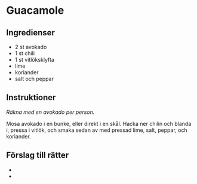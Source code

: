 
# Guacamole

## Ingredienser

- 2 st avokado
- 1 st chili
- 1 st vitlöksklyfta
- lime
- koriander
- salt och peppar

## Instruktioner

_Räkna med en avokado per person._

Mosa avokado i en bunke, eller direkt i en skål. Hacka ner chilin och blanda i, pressa i vitlök,
och smaka sedan av med pressad lime, salt, peppar, och koriander.

## Förslag till rätter

- <InternalLink path="jalapeno-popper-burgers" text="Jalapeño popper burgers" />
- <InternalLink path="pulled-shawarma" text="Pulled Shawarma" />

